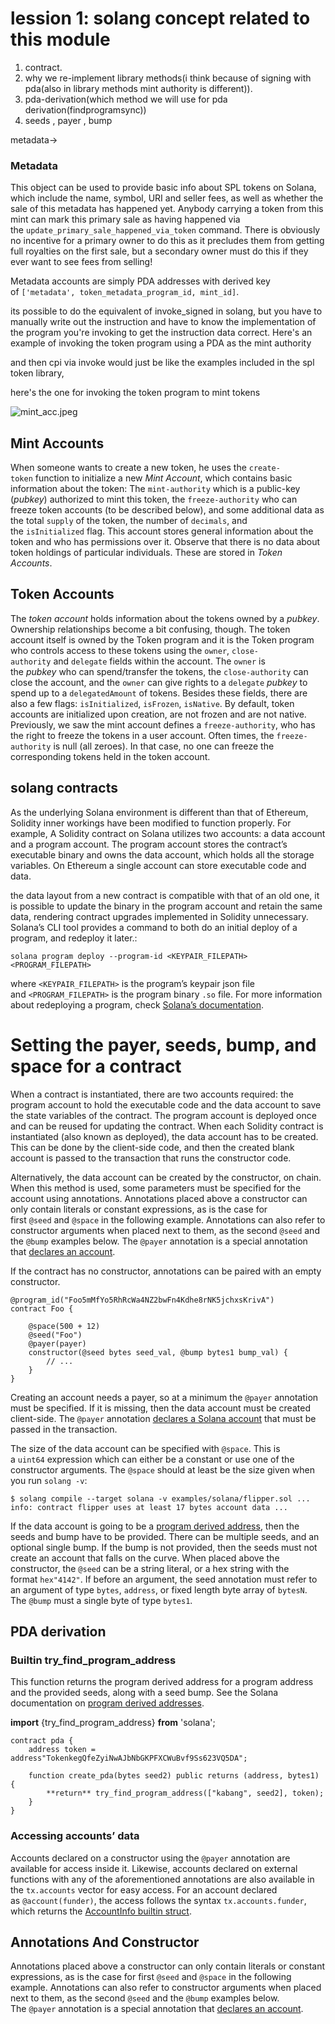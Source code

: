 # lession 1: solang concept related to this module

1. contract.
2. why we re-implement library methods(i think because of signing with pda(also in library methods mint authority is different)).
3. pda-derivation(which method we will use for pda derivation(findprogramsync))
4. seeds , payer , bump 

metadata→

### Metadata[](https://docs.metaplex.com/guides/archived/architecture/deep_dive/overview#metadata)

This object can be used to provide basic info about SPL tokens on Solana, which include the name, symbol, URI and seller fees, as well as whether the sale of this metadata has happened yet. Anybody carrying a token from this mint can mark this primary sale as having happened via the `update_primary_sale_happened_via_token` command. There is obviously no incentive for a primary owner to do this as it precludes them from getting full royalties on the first sale, but a secondary owner must do this if they ever want to see fees from selling!

Metadata accounts are simply PDA addresses with derived key of `['metadata', token_metadata_program_id, mint_id]`.

its possible to do the equivalent of invoke_signed in solang, but you have to manually write out the instruction and have to know the implementation of the program you're invoking to get the instruction data correct. Here's an example of invoking the token program using a PDA as the mint authority

and then cpi via invoke would just be like the examples included in the spl token library,

here's the one for invoking the token program to mint tokens

![mint_acc.jpeg](https://prod-files-secure.s3.us-west-2.amazonaws.com/521abc81-0300-4b28-afc0-7dbba3b32c10/7d6ece41-7a7b-4b37-9396-5a03064b7cb7/mint_acc.jpeg)

## **Mint Accounts**

When someone wants to create a new token, he uses the `create-token` function to initialize a new *Mint Account*, which contains basic information about the token: The `mint-authority` which is a public-key (*pubkey*) authorized to mint this token, the `freeze-authority` who can freeze token accounts (to be described below), and some additional data as the total `supply` of the token, the number of `decimals`, and the `isInitialized` flag. This account stores general information about the token and who has permissions over it. Observe that there is no data about token holdings of particular individuals. These are stored in *Token Accounts*.

## **Token Accounts**

The *token account* holds information about the tokens owned by a *pubkey*. Ownership relationships become a bit confusing, though. The token account itself is owned by the Token program and it is the Token program who controls access to these tokens using the `owner`, `close-authority` and `delegate` fields within the account. The `owner` is the *pubkey* who can spend/transfer the tokens, the `close-authority` can close the account, and the `owner` can give rights to a `delegate` *pubkey* to spend up to a `delegatedAmount` of tokens. Besides these fields, there are also a few flags: `isInitialized`, `isFrozen`, `isNative`. By default, token accounts are initialized upon creation, are not frozen and are not native. Previously, we saw the mint account defines a `freeze-authority`, who has the right to freeze the tokens in a user account. Often times, the `freeze-authority` is null (all zeroes). In that case, no one can freeze the corresponding tokens held in the token account.

## solang contracts

As the underlying Solana environment is different than that of Ethereum, Solidity inner workings have been modified to function properly. For example, A Solidity contract on Solana utilizes two accounts: a data account and a program account. The program account stores the contract’s executable binary and owns the data account, which holds all the storage variables. On Ethereum a single account can store executable code and data.

the data layout from a new contract is compatible with that of an old one, it is possible to update the binary in the program account and retain the same data, rendering contract upgrades implemented in Solidity unnecessary. Solana’s CLI tool provides a command to both do an initial deploy of a program, and redeploy it later.:

`solana program deploy --program-id <KEYPAIR_FILEPATH> <PROGRAM_FILEPATH>`

where `<KEYPAIR_FILEPATH>` is the program’s keypair json file and `<PROGRAM_FILEPATH>` is the program binary `.so` file. For more information about redeploying a program, check [Solana’s documentation](https://docs.solana.com/cli/deploy-a-program#redeploy-a-program).

# **Setting the payer, seeds, bump, and space for a contract**

When a contract is instantiated, there are two accounts required: the program account to hold the executable code and the data account to save the state variables of the contract. The program account is deployed once and can be reused for updating the contract. When each Solidity contract is instantiated (also known as deployed), the data account has to be created. This can be done by the client-side code, and then the created blank account is passed to the transaction that runs the constructor code.

Alternatively, the data account can be created by the constructor, on chain. When this method is used, some parameters must be specified for the account using annotations. Annotations placed above a constructor can only contain literals or constant expressions, as is the case for first `@seed` and `@space` in the following example. Annotations can also refer to constructor arguments when placed next to them, as the second `@seed` and the `@bump` examples below. The `@payer` annotation is a special annotation that [declares an account](https://solang.readthedocs.io/en/v0.3.3/targets/solana.html#account-management).

If the contract has no constructor, annotations can be paired with an empty constructor.

```Solidity
@program_id("Foo5mMfYo5RhRcWa4NZ2bwFn4Kdhe8rNK5jchxsKrivA")
contract Foo {

    @space(500 + 12)
    @seed("Foo")
    @payer(payer)
    constructor(@seed bytes seed_val, @bump bytes1 bump_val) {
        // ...
    }
}
```


Creating an account needs a payer, so at a minimum the `@payer` annotation must be specified. If it is missing, then the data account must be created client-side. The `@payer` annotation [declares a Solana account](https://solang.readthedocs.io/en/v0.3.3/targets/solana.html#account-management) that must be passed in the transaction.

The size of the data account can be specified with `@space`. This is a `uint64` expression which can either be a constant or use one of the constructor arguments. The `@space` should at least be the size given when you run `solang -v`:

`$ solang compile --target solana -v examples/solana/flipper.sol
...
info: contract flipper uses at least 17 bytes account data
...`

If the data account is going to be a [program derived address](https://docs.solana.com/developing/programming-model/calling-between-programs#program-derived-addresses), then the seeds and bump have to be provided. There can be multiple seeds, and an optional single bump. If the bump is not provided, then the seeds must not create an account that falls on the curve. When placed above the constructor, the `@seed` can be a string literal, or a hex string with the format `hex"4142"`. If before an argument, the seed annotation must refer to an argument of type `bytes`, `address`, or fixed length byte array of `bytesN`. The `@bump` must a single byte of type `bytes1`.

## PDA derivation

### **Builtin try_find_program_address**

This function returns the program derived address for a program address and the provided seeds, along with a seed bump. See the Solana documentation on [program derived addresses](https://edge.docs.solana.com/developing/programming-model/calling-between-programs#program-derived-addresses).

**import** {try_find_program_address} **from** 'solana';


```Solidity
contract pda {
    address token = address"TokenkegQfeZyiNwAJbNbGKPFXCWuBvf9Ss623VQ5DA";

    function create_pda(bytes seed2) public returns (address, bytes1) {
        **return** try_find_program_address(["kabang", seed2], token);
    }
}
```

### **Accessing accounts’ data**

Accounts declared on a constructor using the `@payer` annotation are available for access inside it. Likewise, accounts declared on external functions with any of the aforementioned annotations are also available in the `tx.accounts` vector for easy access. For an account declared as `@account(funder)`, the access follows the syntax `tx.accounts.funder`, which returns the [AccountInfo builtin struct](https://solang.readthedocs.io/en/v0.3.3/targets/solana.html#account-info).

## Annotations And Constructor

Annotations placed above a constructor can only contain literals or constant expressions, as is the case for first `@seed` and `@space` in the following example. Annotations can also refer to constructor arguments when placed next to them, as the second `@seed` and the `@bump` examples below. The `@payer` annotation is a special annotation that [declares an account](https://solang.readthedocs.io/en/v0.3.3/targets/solana.html#account-management).